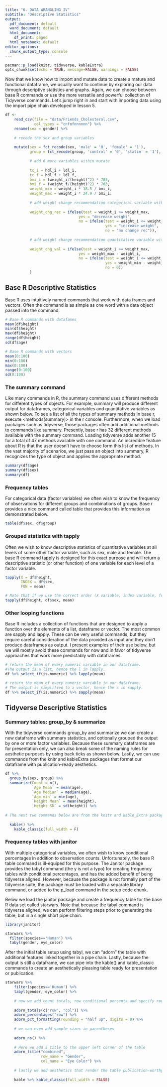 ```yaml
---
title: "6. DATA WRANGLING IV"
subtitle: "Descriptive Statistics"
output:
  pdf_document: default
  word_document: default
  html_document:
    df_print: paged
  html_notebook: default
editor_options:
  chunk_output_type: console
---
```



```r
pacman::p_load(knitr, tidyverse, kableExtra)
opts_chunk$set(echo = TRUE, message=FALSE, warnings = FALSE)
```

Now that we know how to import and mutate data to create a mature and functional dataframe, we usually want to continue by exploring our data through descriptive statistics and graphs. Again, we can choose between base R commands or use the more versatile and powerful collection of Tidyverse commands. Let's jump right in and start with importing data using the import pipe chain developed in lesson 5.

```r
df <- 
    read_csv(file = "data/Friends_Cholesterol.csv",
             col_types = "cnfnfnnnnnn") %>%
    rename(sex = gender) %>%
    
    # recode the sex and group variables
    
    mutate(sex = fct_recode(sex, 'male' = '0', 'female' = '1'),
           group = fct_recode(group, 'control' = '0', 'statin' = '1'),
           
           # add 6 more variables within mutate
           
           tc_i = hdl_i + ldl_i,
           tc_f = hdl_f + ldl_f,
           bmi_i = (weight_i/(height)^2) * 703,
           bmi_f = (weight_f/(height)^2) * 703,
           weight_min = weight_i * 18.5 / bmi_i,
           weight_max = weight_i * 24.9 / bmi_i,
           
           # add weight change recommendation categorical variable within mutate
           
           weight_chg_rec = ifelse(test = weight_i >= weight_max, 
                                 yes = "decrease weight",
                                 no = ifelse(test = weight_i <= weight_min,
                                             yes = "increase weight",
                                             no = "no change rec")),
           
           # add weight change recommendation quantitative variable within mutate
           
           weight_chg_val = ifelse(test = weight_i >= weight_max,
                                 yes = weight_max - weight_i,
                                 no = ifelse(test = weight_i <= weight_min,
                                             yes = weight_min - weight_i,
                                             no = 0))
           )
```

## Base R Descriptive Statistics

Base R uses intuitively named commands that work with data frames and vectors. Often the command is as simple as one word with a data object passed into the command.

```r
# Base R commands with datafames
mean(df$height)
min(df$height)
max(df$height)
range(df$height)
sd(df$age)

# Base R commands with vectors
mean(0:100)
min(0:100)
max(0:100)
range(0:100)
sd(0:100)
```

### The summary command

Like many commands in R, the summary command uses different methods for different types of objects. For example, summary will produce different output for dataframes, categorical variables and quantitative variables as shown below. To see a list of all the types of summary methods in base r, execute <methods(summary)> in the r console. Furthermore, when we load packages such as tidyverse, those packages often add additional methods to commands like summary. Presently, base r has 32 different methods available with the summary command. Loading tidyverse adds another 15 for a total of 47 methods available with one command. An incredible feature about R is that the user doesn't have to choose form this list of methods. In the vast majority of scenarios, we just pass an object into summary, R recognizes the type of object and applies the appropriate method. 

```r
summary(df$age)
summary(df$sex)
summary(df)
```

### Frequency tables

For categorical data (factor variables) we often wish to know the frequency of observations for different groups and combinations of groups. Base r provides a nice command called table that provides this information as demonstrated below.

```r
table(df$sex, df$group)
```

### Grouped statistics with tapply

Often we wish to know descriptive statistics of quantitative variables at all levels of some other factor variable, such as sex, male and female. The base R command tapply is designed for this exact purpose and will return a descriptive statistic (or other function) of one variable for each level of a factor variable.

```r
tapply(X = df$height, 
       INDEX = df$sex, 
       FUN = mean)

# Note that if we use the correct order (X variable, index variable, function), we can omit the argument names.
tapply(df$height, df$sex, mean)
```

### Other looping functions

Base R includes a collection of functions that are designed to apply a function over the elements of a list, dataframe or vector. The most common are sapply and lapply. These can be very useful commands, but they require careful consideration of the data provided as input and they don't produce dataframes as output. I present examples of their use below, but we will mostly avoid these commands for now and in favor of tidyverse approaches that work more predictably with dataframes.  

```r
# return the mean of every numeric variable in our dataframe. 
#The output is a list, hence the l in lapply.
df %>% select_if(is.numeric) %>% lapply(mean)

# return the mean of every numeric variable in our dataframe. 
# The output is simplified to a vector, hence the s in sapply.
df %>% select_if(is.numeric) %>% sapply(mean)
```

## Tidyverse Descriptive Statistics

### Summary tables: group_by & summarize

With the tidyverse commands group_by and summarize we can create a new dataframe with summary statistics, and optionally grouped the output by one or more factor variables. Because these summary dataframes are for presentation only, we can also break some of the naming rules for aesthetic purposes by using back ticks as shown below. Lastly, we can use commands from the knitr and kableExtra packages that format our dataframe with publication-ready aesthetics.

```r
df %>%
  group_by(sex, group) %>%
  summarize(Count = n(),
            `Age Mean` = mean(age),  
            `Age Median` = median(age),
            `Age min` = min(age),
            `Height Mean` = mean(height), 
            `Height SD` = sd(height)) %>%
    
# The next two commands below are from the knitr and kable_Extra package and work together to render a more aesthetic table. The table will appear inline with your R Markdown file or under the Viewer tab of R Studio (bottom right) depending on your settings. 
    
  kable() %>% 
    kable_classic(full_width = F)
```

### Frequency tables with janitor

With multiple categorical variables, we often wish to know conditional percentages in addition to observation counts. Unfortunately, the base R table command is ill-equiped for this purpose. The Janitor package provides the tabyl command (the y is not a typo) for creating frequency tables with conditional percentages, and has the added benefit of being tidyverse aligned. However, because the package is not formally part of the tidyverse suite, the package must be loaded with a separate library command, or added to the p_load command in the setup code chunk.

Below we load the janitor package and create a frequency table for the base R data set called starwars. Note that because the tabyl command is tidyverse aligned, we can perform filtering steps prior to generating the table, but in a single short pipe chain.

```r
library(janitor) 

starwars %>%
  filter(species=='Human') %>%
  tabyl(gender, eye_color)
```

After the initial table setup using tabyl, we can "adorn" the table with additional features linked together in a pipe chain. Lastly, because the output is still a dataframe, we can pipe into the kable() and kable_classic commands to create an aesthetically pleasing table ready for presentation or publication.

```r
starwars %>%
    filter(species=='Human') %>%
    tabyl(gender, eye_color) %>%
    
    # now we add count totals, row conditional percents and specify rounding
    
    adorn_totals(c("row", "col")) %>%
    adorn_percentages("row") %>% 
    adorn_pct_formatting(rounding = "half up", digits = 0) %>%
    
    # we can even add sample sizes in parentheses
    
    adorn_ns() %>% 
    
    # Here we add a title to the upper left corner of the table
    adorn_title("combined", 
                row_name = "Gender", 
                col_name = "Eye Color") %>%
    
    # lastly we add aesthetics that render the table publication-worthy
    
    kable %>% kable_classic(full_width = FALSE)
```




